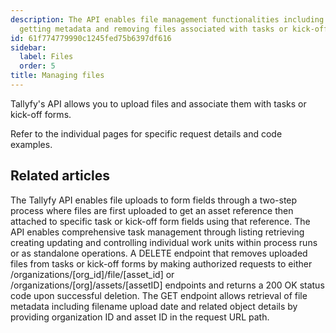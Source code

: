 ```yaml
---
description: The API enables file management functionalities including uploading downloading
  getting metadata and removing files associated with tasks or kick-off forms.
id: 61f774779990c1245fed75b6397df616
sidebar:
  label: Files
  order: 5
title: Managing files
---
```



Tallyfy's API allows you to upload files and associate them with tasks or kick-off forms.

Refer to the individual pages for specific request details and code examples.

<PageTree />


## Related articles
<CardGrid>
<LinkTitleCard header="<b>Files > Upload & attach file</b>" href="/products/pro/integrations/open-api/code-samples/files/upload-attach-file/" > The Tallyfy API enables file uploads to form fields through a two-step process where files are first uploaded to get an asset reference then attached to specific task or kick-off form fields using that reference. </LinkTitleCard>
<LinkTitleCard header="<b>Code Samples > Managing tasks</b>" href="/products/pro/integrations/open-api/code-samples/tasks/" > The API enables comprehensive task management through listing retrieving creating updating and controlling individual work units within process runs or as standalone operations. </LinkTitleCard>
<LinkTitleCard header="<b>Files > Delete file</b>" href="/products/pro/integrations/open-api/code-samples/files/delete-file/" > A DELETE endpoint that removes uploaded files from tasks or kick-off forms by making authorized requests to either /organizations/[org_id]/file/[asset_id] or /organizations/[org]/assets/[assetID] endpoints and returns a 200 OK status code upon successful deletion. </LinkTitleCard>
<LinkTitleCard header="<b>Files > Get file metadata</b>" href="/products/pro/integrations/open-api/code-samples/files/get-file-metadata/" > The GET endpoint allows retrieval of file metadata including filename upload date and related object details by providing organization ID and asset ID in the request URL path. </LinkTitleCard>
</CardGrid>